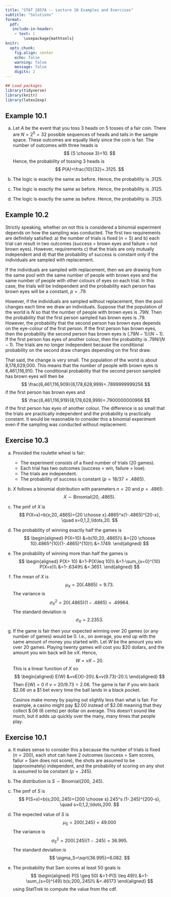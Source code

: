 ---
title: "STAT 2857A -- Lecture 10 Examples and Exercises"
subtitle: "Solutions"
format: 
  pdf: 
   include-in-header: 
    - text: |
        \usepackage{mathtools}
knitr: 
  opts_chunk:
    fig.align: center
    echo: false
    warning: false
    message: false
    digits: 2
---

```{r}
## Load packages
library(tidyverse)
library(knitr)
library(latex2exp)
```

## Example 10.1

a) Let $A$ be the event that you toss 3 heads on 5 tosses of a fair coin. There are $N=2^5=32$ possible sequences of heads and tails in the sample space. These outcomes are equally likely since the coin is fair. The number of outcomes with three heads is
$$
{5 \choose 3}=10.
$$
Hence, the probability of tossing 3 heads is
$$
P(A)=\frac{10}{32}=.3125.
$$

b) The logic is exactly the same as before. Hence, the probability is .3125.

c) The logic is exactly the same as before. Hence, the probability is .3125.

d) The logic is exactly the same as before. Hence, the probability is .3125.

## Example 10.2

Strictly speaking, whether on not this is considered a binomial experiment depends on how the sampling was conducted. The first two requirements are definitely satisfied: a) the number of trials is fixed ($n=5$) and b) each trial can result in two outcomes (success = brown eyes and failure = not brown eyes). However, requirements c) that the trials are only mutually independent and d) that the probability of success is constant only if the individuals are sampled with replacement.

If the individuals are sampled with replacement, then we are drawing from the same pool with the same number of people with brown eyes and the same number of people with other colours of eyes on each trial. In this case, the trials will be independent and the probability each person has brown eyes will be a constant, $p=.79$.

However, if the individuals are sampled without replacement, then the pool changes each time we draw an individuals. Suppose that the population of the world is $N$ so that the number of people with brown eyes is $.79N$. Then the probability that the first person sampled has brown eyes is .79. However, the probability that the second person has brown eyes depends on the eye-colour of the first person. If the first person has brown eyes, then the probability the second person has brown eyes is $(.79N-1)/(N-1)$. If the first person has eyes of another colour, then the probability is $.79N/(N-1)$. The trials are no longer independent because the conditional probability on the second draw changes depending on the first draw.

That said, the change is very small. The population of the world is about 8,178,629,000. This means that the number of people with brown eyes is 6,461,116,910. The conditional probability that the second person sampled has brown eyes will then be 
$$
\frac{6,461,116,909}{8,178,628,999}=.7899999999256
$$
if the first person has brown eyes and 
$$
\frac{6,461,116,919}{8,178,628,999}=.7900000000966
$$
if the first person has eyes of another colour. The difference is so small that the trials are practically independent and the probability is practically constant. It would be reasonable to consider this a binomial experiment even if the sampling was conducted without replacement. 

## Exercise 10.3

a) Provided the roulette wheel is fair:

    - The experiment consists of a fixed number of trials (20 games).
    - Each trial has two outcomes (success = win, failure = lose).
    - The trials are independent.
    - The probability of success is constant ($p=18/37=.4865$).
  
b) $X$ follows a binomial distribution with parameters $n=20$ and $p=.4865$:
$$
X \sim \mbox{Binomial}(20,.4865).
$$

c) The pmf of $X$ is
$$
P(X=x)=b(x;20,.4865)={20 \choose x}.4865^x(1-.4865)^{20-x}, \quad x=0,1,2,\ldots,20.
$$

d) The probability of winning exactly half the games is
$$
\begin{aligned}
P(X=10)
&=b(10;20,.4865)\\
&={20 \choose 10}.4865^{10}(1-.4865)^{10}\\
&=.1749.
\end{aligned}
$$

e) The probability of winning more than half the games is
$$
\begin{aligned}
P(X> 10)
&=1-P(X\leq 10)\\
&=1-\sum_{x=0}^{10} P(X=x)\\
&=1-.6349\\
&=.3651.
\end{aligned}
$$

f) The mean of $X$ is
$$
\mu_X=20(.4865)=9.73.
$$
The variance is
$$
\sigma^2_X=20(.4865)(1-.4865)=.49964.
$$
The standard deviation is
$$
\sigma_X=2.2353.
$$

g) If the game is fair then your expected winning over 20 games (or any number of games) would be 0. I.e., on average, you end up with the same amount of money you started with. Let $W$ be the amount you win over 20 games. Playing twenty games will cost you $20 dollars, and the amount you win back will be $vX$. Hence,
$$
W=vX - 20.
$$
This is a linear function of $X$ so
$$
\begin{aligned}
E(W)
&=vE(X)-20\\
&=v(9.73)-20.\\
\end{aligned}
$$
Then $E(W)=0$ if $v=20/9.73=2.06$. The game is fair if you win back \$2.06 on a \$1 bet every time the ball lands in a black pocket. 

   Casinos make money by paying out slightly less than what is fair. For example, a casino might pay \$2.00 instead of \$2.06 meaning that they collect \$.06 (6 cents) per dollar on average. This doesn't sound like much, but it adds up quickly over the many, many times that people play. 
   
## Exercise 10.1

a) It makes sense to consider this a because the number of trials is fixed ($n=200$), each shot can have 2 outcomes (success = Sam scores, failur = Sam does not score), the shots are assumed to be (approximately) independent, and the probability of scoring on any shot is assumed to be constant ($p=.245$). 

b) The distribution is $S \sim \mbox{Binomial}(200,.245)$.

c) The pmf of $S$ is
$$
P(S=x)=b(s;200,.245)={200 \choose s}.245^s (1-.245)^{200-s}, \quad s=0,1,2,\ldots,200.
$$
d) The expected value of $S$ is
$$
\mu_S=200(.245)=49.000
$$
The variance is
$$
\sigma^2_S=200(.245)(1-.245)=36.995.
$$
The standard deviation is
$$
\sigma_S=\sqrt{36.995}=6.082.
$$

e) The probability that Sam scores at least 50 goals is
$$
\begin{aligned}
P(S \geq 50)
&=1-P(S \leq 49)\\
&=1-\sum_{s=0}^{49} b(s;200,.245)\\
&=.46173
\end{aligned}
$$
using StatTrek to compute the value from the cdf.



